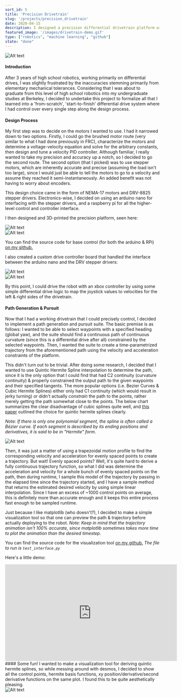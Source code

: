 ```yaml
---
sort_id: 5
title: 'Precision Drivetrain'
slug: '/projects/precision_drivetrain'
date: 2020-04-15
description: I designed a precision differential drivetrain platform with stepper motors from scratch. Features Quintic Hermite Spline path generation and pursuit, & control over WiFi.
featured_image: '/images/drivetrain-demo.gif'
type: ["robotics", "machine learning", "github"]
state: "done"
---
```


<div style={{ display: "flex", justifyContent: "center", alignItems: "center"}}>
<img src="/images/drivetrain-demo.gif" alt="Alt text" title="Image Title" style={{ width: "350px" }}/>
</div>

#### Introduction

After 3 years of high school robotics, working primarily on differential drives, I was slightly frustrated by the inaccuracies stemming primarily from elementary mechanical tolerances. Considering that I was about to graduate from this level of high school robotics into my undergraduate studies at Berkeley, I decided to undertake this project to formalize all that I learned into a 'from-scratch', 'start-to-finish' differential drive system where I had control over every single step along the design process.

#### Design Process

My first step was to decide on the motors I wanted to use. I had it narrowed down to two options. Firstly, I could go the brushed motor route (very similar to what I had done previously in FRC), characterize the motors and determine a voltage-velocity equation and solve for the arbitrary constants, then design and tune a velocity PID controller. Although familiar, I really wanted to take my precision and accuracy up a notch, so I decided to go the second route. The second option (that I picked) was to use stepper motors, which are inherently accurate and precise (assuming the load isn't too large), since I would just be able to tell the motors to go to a velocity and assume they reached it semi-instantaneously. An added benefit was not having to worry about encoders.

This design choice came in the form of NEMA-17 motors and DRV-8825 stepper drivers. Electronics-wise, I decided on using an arduino nano for interfacing with the stepper drivers, and a raspberry pi for all the higher-level control and controller interface.

I then designed and 3D-printed the precision platform, seen here:

<div style={{ display: "flex", justifyContent: "center", alignItems: "center"}}>
<img src="/images/drivetrain_model.png" alt="Alt text" title="Image Title" style={{ width: "350px" }}/>
</div>

<div style={{ display: "flex", justifyContent: "center", alignItems: "center"}}>
<img src="/images/final_drivetrain.JPG" alt="Alt text" title="Image Title" style={{ width: "350px", "-webkit-transform": "scaleX(-1)", "transform": "scaleX(-1)" }}/>
</div>


You can find the source code for base control (for both the arduino & RPi) [on my github.](https://github.com/adham-elarabawy/Precision-Drivetrain-Platform)

I also created a custom drive controller board that handled the interface between the arduino nano and the DRV stepper drivers:

<div style={{ display: "flex", justifyContent: "center", alignItems: "center"}}>
<img src="/images/drivetrain_top_board.jpg" alt="Alt text" title="Image Title" style={{ width: "200px" }}/>
</div>
<div style={{ display: "flex", justifyContent: "center", alignItems: "center"}}>
<img src="/images/drivetrain_bottom_board.jpg" alt="Alt text" title="Image Title" style={{ width: "200px" }}/>
</div>


By this point, I could drive the robot with an xbox controller by using some simple differential drive logic to map the joystick values to velocities for the left & right sides of the drivetrain.

#### Path Generation & Pursuit

Now that I had a working drivetrain that I could precisely control, I decided to implement a path generation and pursuit suite. The basic premise is as follows: I wanted to be able to select waypoints with a specified heading (global yaw), and the suite should find a continuous path of continuous curvature (since this is a differential drive after all) constrained by the selected waypoints. Then, I wanted the suite to create a time-parametrized trajectory from the aforementioned path using the velocity and acceleration constraints of the platform.

This didn't turn out to be trivial. After doing some research, I decided that I wanted to use Quintic Hermite Spline interpolation to determine the path, since it is the only option that I could find that had C2 continuity (curvature continuity) & properly constrained the output path to the given waypoints and their specified tangents. The more popular options (i.e. Bezier Curves & Cubic Hermite Splines) either only had C1 continuity (which would result in jerky turning) or didn't actually *constrain* the path to the points, rather merely getting the path somewhat close to the points. The below chart summarizes the clear disadvantage of cubic splines quite well, and [this paper](http://www2.informatik.uni-freiburg.de/~lau/students/Sprunk2008.pdf) outlined the choice for quintic hermite splines clearly.

*Note: If there is only one polynomial segment, the spline is often called a Bézier curve. If each segment is described by its ending positions and derivatives, it is said to be in "Hermite" form.*

<div style={{ display: "flex", justifyContent: "center", alignItems: "center"}}>
<img src="/images/drivetrain_chart.png" alt="Alt text" title="Image Title" style={{ width: "300px" }}/>
</div>

Then, it was just a matter of using a trapezoidal motion profile to find the corresponding velocity and acceleration for evenly spaced points to create a trajectory. But wait! Evenly spaced points? Well, it's quite hard to derive a fully continuous trajectory function, so what I did was determine the acceleration and velocity for a whole bunch of evenly spaced points on the path, then during runtime, I sample this model of the trajectory by passing in the elapsed time since the trajectory started, and I have a sample method that returns the estimated desired velocity by using simple linear interpolation. Since I have an excess of ~1000 control points on average, this is definitely more than accurate enough and it keeps this entire process fast enough to be sampled runtime.

Just because I like matplotlib (who doesn't?), I decided to make a simple visualization tool so that one can preview the path & trajectory before actually deploying to the robot. *Note: Keep in mind that the trajectory animation isn't 100% accurate, since matplotlib sometimes takes more time to plot the animation than the desired timestep.*

You can find the source code for the visualization tool [on my github.](https://github.com/adham-elarabawy/PyDataAnalysis/tree/master/src/common/interpolation)
*The file to run is `test_interface.py`*

Here's a little demo:
<div style={{ display: "flex", justifyContent: "center", alignItems: "center"}}>
<iframe width="560" height="315" class="centered" src="https://www.youtube.com/embed/E_C7dhMRbvQ" frameborder="0" allow="accelerometer; autoplay; encrypted-media; gyroscope; picture-in-picture" allowfullscreen></iframe>
</div>
#### Some fun!
I wanted to make a visualization tool for deriving quintic hermite splines, so while messing around with desmos, I decided to show all the control points, hermite basis functions, xy position/derivative/second derivative functions on the same plot. I found this to be quite aesthetically pleasing.

<div style={{ display: "flex", justifyContent: "center", alignItems: "center"}}>
<img src="/images/drivetrain_plot.png" alt="Alt text" title="Image Title" style={{ width: "300px" }}/>
</div>